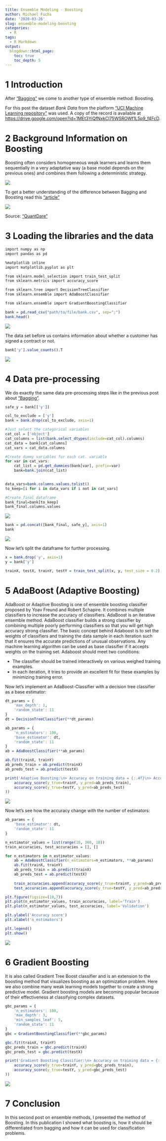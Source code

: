 ```yaml
---
title: Ensemble Modeling - Boosting
author: Michael Fuchs
date: '2020-03-26'
slug: ensemble-modeling-boosting
categories:
  - R
tags:
  - R Markdown
output:
  blogdown::html_page:
    toc: true
    toc_depth: 5
---
```


 


# 1 Introduction

After ["Bagging"](https://michael-fuchs-python.netlify.app/2020/03/07/ensemble-modeling-bagging/) we come to another type of ensemble method: Boosting.

For this post the dataset *Bank Data* from the platform ["UCI Machine Learning repository"](https://archive.ics.uci.edu/ml/datasets/Bank+Marketing) was used. A copy of the record is available at <https://drive.google.com/open?id=1MEt3YiQfNxkCl75WSROWf1L5p9_f4FcD>.



# 2 Background Information on Boosting


Boosting often considers homogeneous weak learners and learns them sequentially in a very adaptative way (a base model depends on the previous ones) and combines them following a deterministic strategy.


![](/post/2020-03-26-ensemble-modeling-boosting_files/p43s1.png)


To get a better understanding of the difference between Bagging and Boosting read this ["article"](https://quantdare.com/what-is-the-difference-between-bagging-and-boosting/)

![](/post/2020-03-26-ensemble-modeling-boosting_files/p43s2.png)

Source: ["QuantDare"](https://quantdare.com/what-is-the-difference-between-bagging-and-boosting/)



# 3 Loading the libraries and the data

```r
import numpy as np
import pandas as pd

%matplotlib inline
import matplotlib.pyplot as plt

from sklearn.model_selection import train_test_split
from sklearn.metrics import accuracy_score

from sklearn.tree import DecisionTreeClassifier
from sklearn.ensemble import AdaBoostClassifier

from sklearn.ensemble import GradientBoostingClassifier

```


```r
bank = pd.read_csv("path/to/file/bank.csv", sep=";")
bank.head()
```

![](/post/2020-03-26-ensemble-modeling-boosting_files/p43p1.png)


The data set before us contains information about whether a customer has signed a contract or not.

```r
bank['y'].value_counts().T
```

![](/post/2020-03-26-ensemble-modeling-boosting_files/p43p2.png)

# 4 Data pre-processing


We do exactly the same data pre-processing steps like in the previous post about ["Bagging"](https://michael-fuchs-python.netlify.app/2020/03/07/ensemble-modeling-bagging/). 


```r
safe_y = bank[['y']]

col_to_exclude = ['y']
bank = bank.drop(col_to_exclude, axis=1)
```


```r
#Just select the categorical variables
cat_col = ['object']
cat_columns = list(bank.select_dtypes(include=cat_col).columns)
cat_data = bank[cat_columns]
cat_vars = cat_data.columns

#Create dummy variables for each cat. variable
for var in cat_vars:
    cat_list = pd.get_dummies(bank[var], prefix=var)
    bank=bank.join(cat_list)

    
data_vars=bank.columns.values.tolist()
to_keep=[i for i in data_vars if i not in cat_vars]

#Create final dataframe
bank_final=bank[to_keep]
bank_final.columns.values
```

![](/post/2020-03-26-ensemble-modeling-boosting_files/p43p3.png)


```r
bank = pd.concat([bank_final, safe_y], axis=1)
bank
```

![](/post/2020-03-26-ensemble-modeling-boosting_files/p43p4.png)

Now let's split the dataframe for further processing.

```r
x = bank.drop('y', axis=1)
y = bank['y']

trainX, testX, trainY, testY = train_test_split(x, y, test_size = 0.2)
```



# 5 AdaBoost (Adaptive Boosting)

AdaBoost or Adaptive Boosting is one of ensemble boosting classifier proposed by Yoav Freund and Robert Schapire. It combines multiple classifiers to increase the accuracy of classifiers. AdaBoost is an iterative ensemble method. AdaBoost classifier builds a strong classifier by combining multiple poorly performing classifiers so that you will get high accuracy strong classifier. The basic concept behind Adaboost is to set the weights of classifiers and training the data sample in each iteration such that it ensures the accurate predictions of unusual observations. Any machine learning algorithm can be used as base classifier if it accepts weights on the training set. Adaboost should meet two conditions:

+ The classifier should be trained interactively on various weighed training examples.
+ In each iteration, it tries to provide an excellent fit for these examples by minimizing training error.

Now let's implement an AdaBoost-Classifier with a decision tree classifier as a base estimator:

```r
dt_params = {
    'max_depth': 1,
    'random_state': 11
}
dt = DecisionTreeClassifier(**dt_params)
```

```r
ab_params = {
    'n_estimators': 100,
    'base_estimator': dt,
    'random_state': 11
}
ab = AdaBoostClassifier(**ab_params)
```

```r
ab.fit(trainX, trainY)
ab_preds_train = ab.predict(trainX)
ab_preds_test = ab.predict(testX)
```

```r
print('Adaptive Boosting:\n> Accuracy on training data = {:.4f}\n> Accuracy on validation data = {:.4f}'.format(
    accuracy_score(y_true=trainY, y_pred=ab_preds_train),
    accuracy_score(y_true=testY, y_pred=ab_preds_test)
))
```

![](/post/2020-03-26-ensemble-modeling-boosting_files/p43p5.png)



Now let's see how the accuracy change with the number of estimators:



```r
ab_params = {
    'base_estimator': dt,
    'random_state': 11
}

n_estimator_values = list(range(10, 360, 10))
train_accuracies, test_accuracies = [], []

for n_estimators in n_estimator_values:
    ab = AdaBoostClassifier(n_estimators=n_estimators, **ab_params)
    ab.fit(trainX, trainY)
    ab_preds_train = ab.predict(trainX)
    ab_preds_test = ab.predict(testX)
    
    train_accuracies.append(accuracy_score(y_true=trainY, y_pred=ab_preds_train))
    test_accuracies.append(accuracy_score(y_true=testY, y_pred=ab_preds_test))
```



```r
plt.figure(figsize=(10,7))
plt.plot(n_estimator_values, train_accuracies, label='Train')
plt.plot(n_estimator_values, test_accuracies, label='Validation')

plt.ylabel('Accuracy score')
plt.xlabel('n_estimators')

plt.legend()
plt.show()
```

![](/post/2020-03-26-ensemble-modeling-boosting_files/p43p6.png)


# 6 Gradient Boosting

It is also called Gradient Tree Boost classifier and is an extension to the boosting method that visualizes boosting as an optimization problem. Here we also combine many weak learning models together to create a strong predictive model.
Gradient boosting models are becoming popular because of their effectiveness at classifying complex datasets.



```r
gbc_params = {
    'n_estimators': 100,
    'max_depth': 3,
    'min_samples_leaf': 5,
    'random_state': 11
}
gbc = GradientBoostingClassifier(**gbc_params)
```


```r
gbc.fit(trainX, trainY)
gbc_preds_train = gbc.predict(trainX)
gbc_preds_test = gbc.predict(testX)
```


```r
print('Gradient Boosting Classifier:\n> Accuracy on training data = {:.4f}\n> Accuracy on validation data = {:.4f}'.format(
    accuracy_score(y_true=trainY, y_pred=gbc_preds_train),
    accuracy_score(y_true=testY, y_pred=gbc_preds_test)
))
```


![](/post/2020-03-26-ensemble-modeling-boosting_files/p43p7.png)


# 7 Conclusion

In this second post on ensemble methods, I presented the method of Boosting.
In this publication I showed what boosting is, how it should be differentiated from bagging and how it can be used for classification problems.







